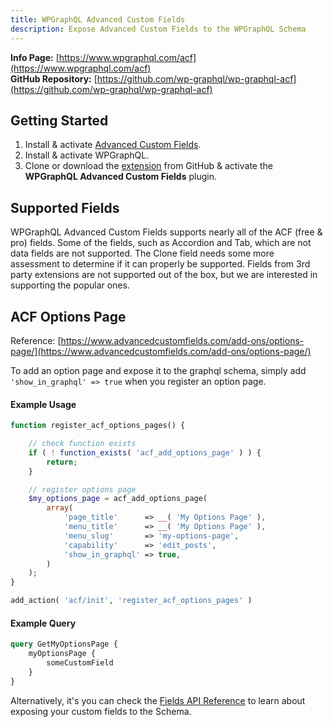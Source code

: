 ```yaml
---
title: WPGraphQL Advanced Custom Fields
description: Expose Advanced Custom Fields to the WPGraphQL Schema
---
```


**Info Page:** [https://www.wpgraphql.com/acf](https://www.wpgraphql.com/acf)<br/>
**GitHub Repository:** [https://github.com/wp-graphql/wp-graphql-acf](https://github.com/wp-graphql/wp-graphql-acf)


## Getting Started

1. Install & activate [Advanced Custom Fields](https://www.advancedcustomfields.com/).
2. Install & activate WPGraphQL.
3. Clone or download the [extension](https://github.com/wp-graphql/wp-graphql-acf) from GitHub & activate the **WPGraphQL Advanced Custom Fields** plugin.

## Supported Fields

WPGraphQL Advanced Custom Fields supports nearly all of the ACF (free & pro) fields. Some of the fields, such as Accordion and Tab, which are not data fields are not supported. The Clone field needs some more assessment to determine if it can properly be supported. Fields from 3rd party extensions are not supported out of the box, but we are interested in supporting the popular ones.

## ACF Options Page

Reference: [https://www.advancedcustomfields.com/add-ons/options-page/](https://www.advancedcustomfields.com/add-ons/options-page/)

To add an option page and expose it to the graphql schema, simply add `'show_in_graphql' => true` when you register an option page.


#### Example Usage
```php
function register_acf_options_pages() {

    // check function exists
    if ( ! function_exists( 'acf_add_options_page' ) ) {
        return;
    }

    // register options page
    $my_options_page = acf_add_options_page(
        array(
            'page_title'      => __( 'My Options Page' ),
            'menu_title'      => __( 'My Options Page' ),
            'menu_slug'       => 'my-options-page',
            'capability'      => 'edit_posts',
            'show_in_graphql' => true,
        )
    );
}

add_action( 'acf/init', 'register_acf_options_pages' )
```

#### Example Query

```graphql
query GetMyOptionsPage {
    myOptionsPage {
        someCustomField
    }
}
```

Alternatively, it's you can check the [Fields API Reference](/extending/fields/)
to learn about exposing your custom fields to the Schema.
